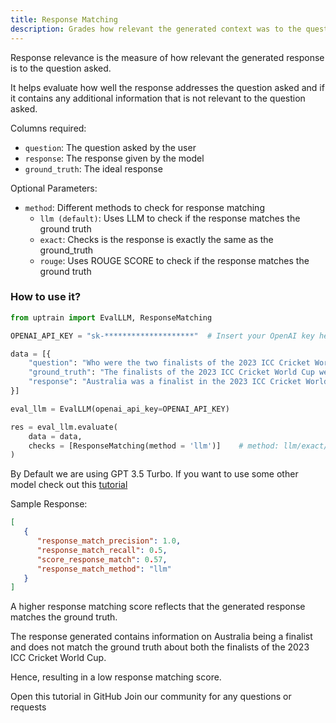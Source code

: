 ```yaml
---
title: Response Matching
description: Grades how relevant the generated context was to the question specified.
---
```


Response relevance is the measure of how relevant the generated response is to the question asked. 

It helps evaluate how well the response addresses the question asked and if it contains any additional information that is not relevant to the question asked.

Columns required:
- `question`: The question asked by the user
- `response`: The response given by the model
- `ground_truth`: The ideal response

Optional Parameters:
- `method`: Different methods to check for response matching
    * `llm (default)`: Uses LLM to check if the response matches the ground truth 
    * `exact`: Checks is the response is exactly the same as the ground_truth
    * `rouge`: Uses ROUGE SCORE to check if the response matches the ground truth

### How to use it?

```python
from uptrain import EvalLLM, ResponseMatching

OPENAI_API_KEY = "sk-********************"  # Insert your OpenAI key here

data = [{
    "question": "Who were the two finalists of the 2023 ICC Cricket World Cup?",
    "ground_truth": "The finalists of the 2023 ICC Cricket World Cup were India and Australia.",
    "response": "Australia was a finalist in the 2023 ICC Cricket World Cup."
}]

eval_llm = EvalLLM(openai_api_key=OPENAI_API_KEY)

res = eval_llm.evaluate(
    data = data,
    checks = [ResponseMatching(method = 'llm')]    # method: llm/exact/rouge
)
```
<Info>By Default we are using GPT 3.5 Turbo. If you want to use some other model check out this [tutorial](https://github.com/uptrain-ai/uptrain/blob/main/examples/open_source_evaluator_tutorial.ipynb)</Info>

Sample Response:
```json
[
   {
      "response_match_precision": 1.0,
      "response_match_recall": 0.5,
      "score_response_match": 0.57,
      "response_match_method": "llm"
   }
]
```
<Note>A higher response matching score reflects that the generated response matches the ground truth.</Note>

The response generated contains information on Australia being a finalist and does not match the ground truth about both the finalists of the 2023 ICC Cricket World Cup.

Hence, resulting in a low response matching score.

<CardGroup cols={2}>
  <Card
    title="Tutorial"
    href="https://github.com/uptrain-ai/uptrain/blob/main/examples/checks/response_quality/matching.ipynb"
    icon="github"
    color="#808080"
  >
    Open this tutorial in GitHub
  </Card>
  <Card
    title="Have Questions?"
    href="https://join.slack.com/t/uptraincommunity/shared_invite/zt-1yih3aojn-CEoR_gAh6PDSknhFmuaJeg"
    icon="slack"
    color="#808080"
  >
    Join our community for any questions or requests
  </Card>
</CardGroup>